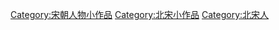 {{hiddencat}}
[[Category:宋朝人物小作品|Category:宋朝人物小作品]]
[[Category:北宋小作品|Category:北宋小作品]]
[[Category:北宋人|Category:北宋人]]